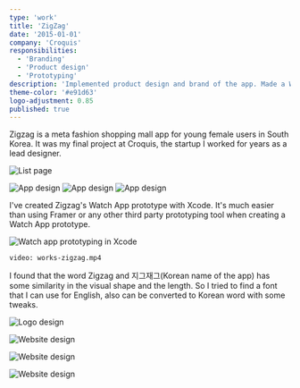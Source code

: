 ```yaml
---
type: 'work'
title: 'ZigZag'
date: '2015-01-01'
company: 'Croquis'
responsibilities:
  - 'Branding'
  - 'Product design'
  - 'Prototyping'
description: 'Implemented product design and brand of the app. Made a Watch App prototype using Xcode.'
theme-color: '#e91d63'
logo-adjustment: 0.85
published: true
---
```



Zigzag is a meta fashion shopping mall app for young female users in South Korea. It was my final project at Croquis, the startup I worked for years as a lead designer.

<ImageContainer maxSize={600} noShadow noBorder noCaption>

![List page](works-zigzag-01.png)

</ImageContainer>

<ImageContainer size="large" grid={3} noShadow noBorder noCaption>

![App design](works-zigzag-02.png)
![App design](works-zigzag-03.png)
![App design](works-zigzag-04.png)

</ImageContainer>

I've created Zigzag's Watch App prototype with Xcode. It's much easier than using Framer or any other third party prototyping tool when creating a Watch App prototype.

<ImageContainer>

![Watch app prototyping in Xcode](works-zigzag-05.jpg)

</ImageContainer>

<VideoContainer maxSize={280}>

`video: works-zigzag.mp4`

</VideoContainer>

I found that the word Zigzag and 지그재그(Korean name of the app) has some similarity in the visual shape and the length. So I tried to find a font that I can use for English, also can be converted to Korean word with some tweaks.

<ImageContainer maxSize={200}>

![Logo design](works-zigzag-06.svg)

</ImageContainer>

<ImageContainer noCaption>

![Website design](works-zigzag-web-01.jpg)

</ImageContainer>
<ImageContainer noCaption>

![Website design](works-zigzag-web-02.jpg)

</ImageContainer>
<ImageContainer>

![Website design](works-zigzag-web-03.jpg)

</ImageContainer>